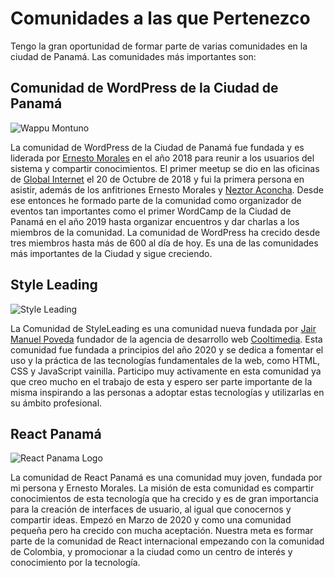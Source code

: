 # Comunidades a las que Pertenezco

Tengo la gran oportunidad de formar parte de varias comunidades en la ciudad de Panamá. Las comunidades más importantes son:

## Comunidad de WordPress de la Ciudad de Panamá

<div class="small-image float-right small-border transparent-background">
<img
  src="../../assets/wappu-panama.png"
  alt='Wappu Montuno'
/>
</div>

La comunidad de WordPress de la Ciudad de Panamá fue fundada y es liderada por [Ernesto Morales](https://www.linkedin.com/in/ernestomorales/) en el año 2018 para reunir a los usuarios del sistema y compartir conocimientos. El primer meetup se dio en las oficinas de [Global Internet](https://globalinternet.com.pa/) el 20 de Octubre de 2018 y fui la primera persona en asistir, además de los anfitriones Ernesto Morales y [Neztor Aconcha](https://www.linkedin.com/in/neztorweb/). Desde ese entonces he formado parte de la comunidad como organizador de eventos tan importantes como el primer WordCamp de la Ciudad de Panamá en el año 2019 hasta organizar encuentros y dar charlas a los miembros de la comunidad. La comunidad de WordPress ha crecido desde tres miembros hasta más de 600 al día de hoy. Es una de las comunidades más importantes de la Ciudad y sigue creciendo.

## Style Leading

<div class="small-image float-right small-border transparent-background">
  <img
    src="../../assets/logo-style-leading.jpg"
    alt='Style Leading'
  />
</div>

La Comunidad de StyleLeading es una comunidad nueva fundada por [Jair Manuel Poveda](https://www.linkedin.com/in/jairpoveda/) fundador de la agencia de desarrollo web [Cooltimedia](https://cooltimedia.com/). Esta comunidad fue fundada a principios del año 2020 y se dedica a fomentar el uso y la práctica de las tecnologías fundamentales de la web, como HTML, CSS y JavaScript vainilla. Participo muy activamente en esta comunidad ya que creo mucho en el trabajo de esta y espero ser parte importante de la misma inspirando a las personas a adoptar estas tecnologías y utilizarlas en su ámbito profesional.

## React Panamá
<div class="small-image float-right small-border transparent-background">
<img 
  src="../../assets/react-panama-logo.png"
  alt='React Panama Logo'
/>
</div>

La comunidad de React Panamá es una comunidad muy joven, fundada por mi persona y Ernesto Morales. La misión de esta comunidad es compartir conocimientos de esta tecnología que ha crecido y es de gran importancia para la creación de interfaces de usuario, al igual que conocernos y compartir ideas. Empezó en Marzo de 2020 y como una comunidad pequeña pero ha crecido con mucha aceptación. Nuestra meta es formar parte de la comunidad de React internacional empezando con la comunidad de Colombia, y promocionar a la ciudad como un centro de interés y conocimiento por la tecnología.
